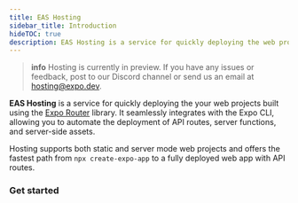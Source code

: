 ```yaml
---
title: EAS Hosting
sidebar_title: Introduction
hideTOC: true
description: EAS Hosting is a service for quickly deploying the web projects built using the Expo Router library.
---
```




> **info** Hosting is currently in preview. If you have any issues or feedback, post to our Discord channel or send us an email at hosting@expo.dev.

**EAS Hosting** is a service for quickly deploying the your web projects built using the [Expo Router](https://docs.expo.dev/versions/latest/sdk/router/) library. It seamlessly integrates with the Expo CLI, allowing you to automate the deployment of API routes, server functions, and server-side assets.

Hosting supports both static and server mode web projects and offers the fastest path from `npx create-expo-app` to a fully deployed web app with API routes.

### Get started

<BoxLink
  title="Create your first deployment"
  description="From a new app to a deployed website in under a minute"
  href="/eas-hosting/get-started"
  Icon={Cloud01Icon}
/>

<BoxLink
  title="Assign deployment aliases"
  description="Create aliases and promote deployments to production"
  href="/eas-hosting/deployments-and-aliases"
  Icon={Cloud01Icon}
/>

<BoxLink
  title="Configure environment variables"
  description="Use environment variables in your web and server code"
  href="/eas-hosting/environment-variables"
  Icon={Cloud01Icon}
/>

<BoxLink
  title="Custom domain"
  description="Set up a custom domain for your production deployment"
  href="/eas-hosting/custom-domain"
  Icon={Cloud01Icon}
/>
